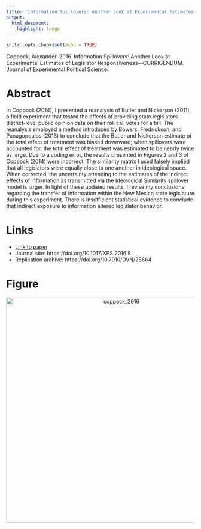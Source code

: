 ```yaml
---
title: 'Information Spillovers: Another Look at Experimental Estimates of Legislator Responsiveness---CORRIGENDUM'
output:
  html_document:
    highlight: tango
---
```


```r
knitr::opts_chunk$set(echo = TRUE)
```

Coppock, Alexander. 2016. Information Spillovers: Another Look at Experimental Estimates of Legislator Responsiveness---CORRIGENDUM. Journal of Experimental Political Science.

# Abstract
In Coppock (2014), I presented a reanalysis of Butler and Nickerson (2011), a field experiment that tested the effects of providing state legislators district-level public opinion data on their roll call votes for a bill. The reanalysis employed a method introduced by Bowers, Fredrickson, and Panagopoulos (2013) to conclude that the Butler and Nickerson estimate of the total effect of treatment was biased downward; when spillovers were accounted for, the total effect of treatment was estimated to be nearly twice as large. Due to a coding error, the results presented in Figures 2 and 3 of Coppock (2014) were incorrect. The similarity matrix I used falsely implied that all legislators were equally close to one another in ideological space. When corrected, the uncertainty attending to the estimates of the indirect effects of information as transmitted via the Ideological Similarity spillover model is larger. In light of these updated results, I revise my conclusions regarding the transfer of information within the New Mexico state legislature during this experiment. There is insufficient statistical evidence to conclude that indirect exposure to information altered legislator behavior.

# Links
 - <a href='coppock_2016.pdf'>Link to paper</a>
 - Journal site: https://doi.org/10.1017/XPS.2016.8 
 - Replication archive: https://doi.org/10.7910/DVN/28664 



# Figure
<center><img src="display_figures/coppock_2016_display.png" alt="coppock_2016" width="600"></center>